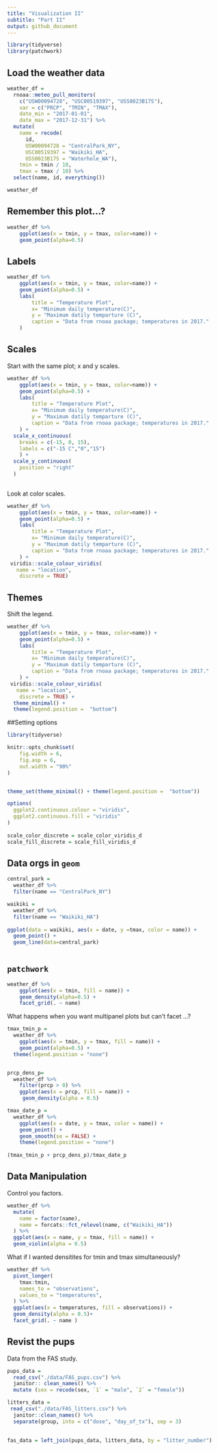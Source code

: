 ```yaml
---
title: "Visualization II"
subtitle: "Part II"
output: github_document
---
```


```r
library(tidyverse)
library(patchwork)
```

## Load the weather data 

```r
weather_df = 
  rnoaa::meteo_pull_monitors(
    c("USW00094728", "USC00519397", "USS0023B17S"),
    var = c("PRCP", "TMIN", "TMAX"), 
    date_min = "2017-01-01",
    date_max = "2017-12-31") %>%
  mutate(
    name = recode(
      id, 
      USW00094728 = "CentralPark_NY", 
      USC00519397 = "Waikiki_HA",
      USS0023B17S = "Waterhole_WA"),
    tmin = tmin / 10,
    tmax = tmax / 10) %>%
  select(name, id, everything())

weather_df
```

## Remember this plot...?

```r
weather_df %>% 
    ggplot(aes(x = tmin, y = tmax, color=name)) +
    geom_point(alpha=0.5)
```

## Labels

```r
weather_df %>% 
    ggplot(aes(x = tmin, y = tmax, color=name)) +
    geom_point(alpha=0.5) +
    labs(
        title = "Temperature Plot",
        x= "Minimum daily temperature(C)",
        y = "Maximum datily temparture (C)",
        caption = "Data from rnoaa package; temperatures in 2017."
    )
```

## Scales 

Start with the same plot; x and y scales.


```r
weather_df %>% 
    ggplot(aes(x = tmin, y = tmax, color=name)) +
    geom_point(alpha=0.5) +
    labs(
        title = "Temperature Plot",
        x= "Minimum daily temperature(C)",
        y = "Maximum datily temparture (C)",
        caption = "Data from rnoaa package; temperatures in 2017."
    ) +
  scale_x_continuous(
    breaks = c(-15, 0, 15),
    labels = c("-15 C","0","15")
    ) +
  scale_y_continuous(
    position = "right"
  )
  
```

Look at color scales.

```r
weather_df %>% 
    ggplot(aes(x = tmin, y = tmax, color=name)) +
    geom_point(alpha=0.5) +
    labs(
        title = "Temperature Plot",
        x= "Minimum daily temperature(C)",
        y = "Maximum datily temparture (C)",
        caption = "Data from rnoaa package; temperatures in 2017."
    ) +
 viridis::scale_colour_viridis(
   name = "location",
    discrete = TRUE)
```


## Themes 

Shift the legend. 
```r
weather_df %>% 
    ggplot(aes(x = tmin, y = tmax, color=name)) +
    geom_point(alpha=0.5) +
    labs(
        title = "Temperature Plot",
        x= "Minimum daily temperature(C)",
        y = "Maximum datily temparture (C)",
        caption = "Data from rnoaa package; temperatures in 2017."
    ) +
 viridis::scale_colour_viridis(
   name = "location",
    discrete = TRUE) +
  theme_minimal() +
  theme(legend.position =  "bottom")
```



##Setting options 
```r
library(tidyverse)

knitr::opts_chunk$set(
    fig.width = 6,
    fig.asp = 6,
    out.width = "90%"
)


theme_set(theme_minimal() + theme(legend.position =  "bottom"))

options(
  ggplot2.continuous.colour = "viridis",
  ggplot2.continuous.fill = "viridis"
)
 
scale_color_discrete = scale_color_viridis_d
scale_fill_discrete = scale_fill_viridis_d
```


## Data orgs in `geom`

```r
central_park = 
  weather_df %>% 
  filter(name == "CentralPark_NY")

waikiki = 
  weather_df %>% 
  filter(name == "Waikiki_HA")
  
ggplot(data = waikiki, aes(x = date, y =tmax, color = name)) +
  geom_point() +
  geom_line(data=central_park) 
 
```


## `patchwork`

```r
weather_df %>% 
    ggplot(aes(x = tmin, fill = name)) +
    geom_density(alpha=0.5) + 
    facet_grid(. ~ name)
```

What happens when you want multipanel plots but can't facet ...?

```r
tmax_tmin_p = 
  weather_df %>% 
    ggplot(aes(x = tmin, y = tmax, fill = name)) +
    geom_point(alpha=0.5) + 
  theme(legend.position = "none")


prcp_dens_p=
  weather_df %>% 
    filter(prcp > 0) %>%
    ggplot(aes(x = prcp, fill = name)) +
     geom_density(alpha = 0.5)

tmax_date_p =
  weather_df %>% 
    ggplot(aes(x = date, y = tmax, color = name)) +
    geom_point() +
    geom_smooth(se = FALSE) +
    theme(legend.position = "none")
  
(tmax_tmin_p + prcp_dens_p)/tmax_date_p
```


## Data Manipulation

Control you factors. 

```r
weather_df %>% 
  mutate(
    name = factor(name),
    name = forcats::fct_relevel(name, c("Waikiki_HA"))
  ) %>% 
  ggplot(aes(x = name, y = tmax, fill = name)) +
  geom_violin(alpha = 0.5) 
```

What if I wanted densitites for tmin and tmax simultaneously?

```r
weather_df %>% 
  pivot_longer(
    tmax:tmin, 
    names_to = "observations",
    values_to = "temperatures",
  ) %>% 
  ggplot(aes(x = temperatures, fill = observations)) +
  geom_density(alpha = 0.5)+
  facet_grid(. ~ name )
```


## Revist the pups

Data from the FAS study.

```r
pups_data = 
  read_csv("./data/FAS_pups.csv") %>% 
  janitor:: clean_names() %>% 
  mutate (sex = recode(sex, `1` = "male", `2` = "female"))

litters_data = 
 read_csv("./data/FAS_litters.csv") %>% 
  janitor::clean_names() %>% 
  separate(group, into = c("dose", "day_of_tx"), sep = 3)
  

fas_data = left_join(pups_data, litters_data, by = "litter_number")

   


  
```


























